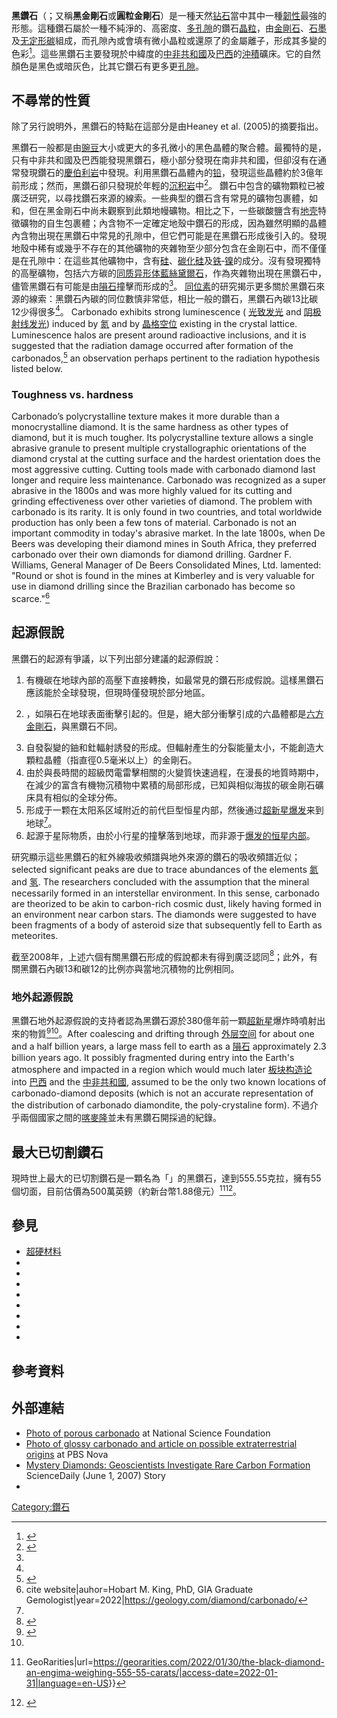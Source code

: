 {{other uses}}
{{Infobox mineral
|category  = Native minerals
|boxwidth  =
|boxbgcolor = #7da7d9
|image   = Carbonado diamondites Bangui region, Central African Republic.jpg
|alt     = Sometimes cut as gemstones - often requiring lasers -, but have a granular appearance. Usually cracked in high-pressure presses for industrial usage.
|caption  = 三枚採自中非共和國的黑鑽石
|formula  = [[碳|C]]
|molweight = {{val|12.01|ul=u}}
|color   = 一般為黑色，也有灰色的、又或混雜不同層次的綠色與棕色
|habit   = [[Polycrystalline|Polycrystalline]]
|system   = Isometric-hexoctahedral ([[立方晶系|立方]])
|twinning  =
|cleavage  =
|fracture  = Irregular torn surfaces
|mohs    = 10
|luster = [[光泽_(矿物)#金刚光泽|金刚光泽]]
|polish   = Adamantine
|refractive  =
|opticalprop  = None
|birefringence = None
|dispersion  =
|pleochroism  = None
|streak    = White
|gravity    = {{val|3.52|0.01}}
|density    = 3.5–{{val|3.53|ul=g/cm3}}
}}

'''黑鑽石'''（{{lang|en|Carbonado}}；又稱'''黑金剛石'''或'''圓粒金剛石'''）是一種天然[[钻石|钻石]]當中其中一種[[韌性_(科學)|韌性]]最強的形態。這種鑽石屬於一種不純淨的、高密度、[[孔隙度|多孔隙]]的鑽石[[晶粒|晶粒]]，由[[金剛石|金剛石]]、[[石墨|石墨]]及[[无定形碳|无定形碳]]組成，而孔隙內或會填有微小晶粒或還原了的金屬離子，形成其多變的色彩<ref>{{cite book |editor-last=Kroschwitz |editor-first=Jacqueline I.|title=Kirk-Othmer encyclopedia of chemical technology |year=2004 |publisher=J. Wiley |location=Hoboken, NJ (USA) |isbn=9780471484943|page=10|edition=5th|language=en}}</ref>。這些黑鑽石主要發現於中緯度的[[中非共和國|中非共和國]]及[[巴西|巴西]]的[[沖積層|沖積]]礦床。它的自然顏色是黑色或暗灰色，比其它鑽石有更多更[[孔隙率|孔隙]]。

==不尋常的性質==
除了另行說明外，黑鑽石的特點在這部分是由Heaney et al. (2005)的摘要指出{{r|Heaney}}。

黑鑽石一般都是由[[豌豆|豌豆]]大小或更大的多孔微小的黑色晶體的聚合體。最獨特的是，只有中非共和國及巴西能發現黑鑽石，極小部分發現在南非共和國，但卻沒有在通常發現鑽石的[[慶伯利岩|慶伯利岩]]中發現。利用{{tsl|en|isotope analysis|同位素分析}}黑鑽石晶體內的[[铅|铅]]，發現這些晶體約於3億年前形成；然而，黑鑽石卻只發現於年輕的[[沉积岩|沉积岩]]中<ref name="Heaney">{{cite journal |last1=Heaney |first1=P. J. |last2=Vicenzi |first2=E. P. |last3=De |first3=S. |title=Strange Diamonds: the Mysterious Origins of Carbonado and Framesite|journal=Elements|volume=1|page=85|year=2005|doi=10.2113/gselements.1.2.85|issue=2}}</ref>。
鑽石中包含的礦物顆粒已被廣泛研究，以尋找鑽石來源的線索。一些典型的鑽石含有常見的{{tsl|en|mantle (geology)|地幔}}礦物包裹體，如{{tsl|en|pyrope|鎂鋁榴石}}和{{tsl|en|forsterite|鎂橄欖石}}，但在黑金剛石中尚未觀察到此類地幔礦物。相比之下，一些碳酸鹽含有[[地壳|地壳]]特徵礦物的自生包裹體；內含物不一定確定地殼中鑽石的形成，因為雖然明顯的晶體內含物出現在黑鑽石中常見的孔隙中，但它們可能是在黑鑽石形成後引入的。發現地殼中稀有或幾乎不存在的其他礦物的夾雜物至少部分包含在金剛石中，而不僅僅是在孔隙中：在這些其他礦物中，含有[[硅|硅]]、[[碳化硅|碳化硅]]及[[铁|铁]]‑[[镍|镍]]的成分。沒有發現獨特的高壓礦物，包括六方碳的[[同质异形体|同质异形体]][[藍絲黛爾石|藍絲黛爾石]]，作為夾雜物出現在黑鑽石中，儘管黑鑽石有可能是由[[隕石|隕石]]撞擊而形成的<ref name=Heaney/>。
[[同位素|同位素]]的研究揭示更多關於黑鑽石來源的線索：黑鑽石內碳的同位數慎非常低，相比一般的鑽石，黑鑽石內碳13比碳12少得很多<ref name=Heaney/>。
Carbonado exhibits strong luminescence (<!-- [[photoluminescence|photoluminescence]] -->[[光致发光|光致发光]] and <!-- [[cathodoluminescence|cathodoluminescence]] -->[[阴极射线发光|阴极射线发光]]) induced by <!-- [[nitrogen|nitrogen]] -->[[氮|氮]] and by <!-- [[vacancy_(chemistry)|vacancies]] -->[[晶格空位|晶格空位]] existing in the crystal lattice. Luminescence halos are present around radioactive inclusions, and it is suggested that the radiation damage occurred after formation of the carbonados,<ref>{{cite journal|author=Kagi, H., Sato, S., Akagi, T., and Kanda, H., 2007|title=Generation history of carbonado inferred from photoluminescence spectra, cathodoluminescence imaging, and carbon-isotopic composition|journal=American Mineralogist |volume=92|pages=217–224|year=2007|url=http://www.minsocam.org/msa/ammin/toc/Abstracts/2007_Abstracts/Jan07_Abstracts/Kagi_p217_07.pdf|doi=10.2138/am.2007.1957|bibcode=2007AmMin..92..217K}}</ref> an observation perhaps pertinent to the radiation hypothesis listed below.
===Toughness vs. hardness===
Carbonado’s polycrystalline texture makes it more durable than a monocrystalline diamond. It is the same hardness as other types of diamond, but it is much tougher. Its polycrystalline texture allows a single abrasive granule to present multiple crystallographic orientations of the diamond crystal at the cutting surface and the hardest orientation does the most aggressive cutting.
Cutting tools made with carbonado diamond last longer and require less maintenance. Carbonado was recognized as a super abrasive in the 1800s and was more highly valued for its cutting and grinding effectiveness over other varieties of diamond. The problem with carbonado is its rarity. It is only found in two countries, and total worldwide production has only been a few tons of material. Carbonado is not an important commodity in today's abrasive market.
In the late 1800s, when De Beers was developing their diamond mines in South Africa, they preferred carbonado over their own diamonds for diamond drilling. Gardner F. Williams, General Manager of De Beers Consolidated Mines, Ltd. lamented: "Round or shot {{tsl|en|boart||boart}} is found in the mines at Kimberley and is very valuable for use in diamond drilling since the Brazilian carbonado has become so scarce."<ref>cite website|auhor=Hobart M. King, PhD, GIA Graduate Gemologist|year=2022|https://geology.com/diamond/carbonado/</ref>

== 起源假說 ==
黑鑽石的起源有爭議，以下列出部分建議的起源假說：
# 有機碳在地球內部的高壓下直接轉換，如最常見的鑽石形成假說。這樣黑鑽石應該能於全球發現，但現時僅發現於部分地區。
# {{tsl|en|Shock metamorphism|衝擊變質作用}}，如隕石在地球表面衝擊引起的。但是，絕大部分衝擊引成的六晶體都是[[六方金剛石|六方金剛石]]，與黑鑽石不同。
# 自發裂變的鈾和釷輻射誘發的形成。但輻射產生的分裂能量太小，不能創造大顆粒晶體（指直徑0.5毫米以上）的金剛石。
# 由於與長時間的超級閃電雷擊相關的火變質快速過程，在漫長的地質時期中，在減少的富含有機物沉積物中累積的局部形成，已知與相似海拔的碳金剛石礦床具有相似的全球分佈。
# 形成于一颗在太阳系区域附近的前代巨型恒星内部，然後通过[[#地外起源假說|超新星爆发]]来到地球<ref name=r1/>。
# 起源于星际物质，由於小行星的撞擊落到地球，而非源于[[#地外起源假說|爆发的恒星内部]]<ref name=r1>{{Cite journal
 |url=http://www.fiu.edu/~jgara002/research%20statement/carbonado/carbonado-infrared.htm
 |dead-url=yes
 |archiveurl=https://web.archive.org/web/20070809204752/http://www.fiu.edu/~jgara002/research%20statement/carbonado/carbonado-infrared.htm
 |last1=Garai
 |first1=Jozsef
 |last2=Haggerty
 |first2=Stephen E.
 |last3=Rekhi
 |first3=Sandeep
 |last4=Chance
 |first4=Mark
 |year=2006
 |title=Infrared Absorption Investigations Confirm the Extraterrestrial Origin of Carbonado-Diamonds
 |journal=''[[The_Astrophysical_Journal|The Astrophysical Journal]]''
 |issn=0004-637X
 |volume=653
 |issue=2
 |pages=L153–L156
 |doi=10.1086/510451
 |arxiv=physics/0608014
 |bibcode=2006ApJ...653L.153G 
 |date=2006-12-20
 |archive-date=2007-08-09
 |language=en}}。
研究顯示這些黑鑽石的紅外線吸收頻譜與地外來源的鑽石的吸收頻譜近似；
selected significant peaks are due to trace abundances of the elements <!-- [[nitrogen|nitrogen]] -->[[氮|氮]] and <!-- [[hydrogen|hydrogen]] -->[[氢|氢]].
The researchers concluded with the assumption that the mineral necessarily formed in an interstellar environment. In this sense, carbonado are theorized to be akin to carbon-rich cosmic dust, likely having formed in an environment near carbon stars. The diamonds were suggested to have been fragments of a body of asteroid size that subsequently fell to Earth as meteorites.</ref>
截至2008年，上述六個有關黑鑽石形成的假說都未有得到廣泛認同<ref>{{cite journal|last1=Rondeau|first1=B|last2=Sautter|first2=V|last3=Barjon|first3=J|title=New columnar texture of carbonado: Cathodoluminescence study|journal=Diamond and Related Materials|volume=17|page=1897|year=2008|doi=10.1016/j.diamond.2008.04.006|issue=11|bibcode= 2008DRM....17.1897R }}</ref>；此外，有關黑鑽石內碳13和碳12的比例亦與當地沉積物的比例相同。

=== 地外起源假說 ===
黑鑽石地外起源假說的支持者認為黑鑽石源於380億年前一顆[[超新星|超新星]]爆炸時噴射出來的物質<ref>{{Cite news|url=https://www.nytimes.com/1996/09/17/science/giant-black-diamonds-of-mysterious-origin-may-hail-from-space.html|title=Giant Black Diamonds Of Mysterious Origin May Hail From Space|last=Broad|first=William J.|date=1996-09-17|newspaper=The New York Times|issn=0362-4331|access-date=2016-09-20}}</ref><ref name=r1 />。After coalescing and drifting through <!-- [[outer_space|outer space]] -->[[外层空间|外层空间]] for about one and a half billion years, a large mass fell to earth as a <!-- [[meteorite|meteorite]] -->[[隕石|隕石]] approximately 2.3 billion years ago. It possibly fragmented during entry into the Earth's atmosphere and impacted in a region which would much later <!-- [[plate_tectonics|split]] -->[[板块构造论|板块构造论]] into <!-- [[Brazil|Brazil]] -->[[巴西|巴西]] and the <!-- [[Central_African_Republic|Central African Republic]] -->[[中非共和國|中非共和國]], assumed to be the only two known locations of carbonado-diamond deposits (which is not an accurate representation of the distribution of carbonado diamondite, the poly-crystaline form).
不過介乎兩個國家之間的[[喀麥隆|喀麥隆]]並未有黑鑽石開採過的紀錄。

== 最大已切割鑽石 ==
現時世上最大的已切割鑽石是一顆名為「{{tsl|en|The Enigma (diamond)||The Enigma}}」的黑鑽石，達到555.55克拉，擁有55個切面，目前估價為500萬英鎊（約新台幣1.88億元）<ref>{{Cite web|date=2022-01-30|title=The Black Diamond, an Engima Weighing 555.55 Carats {{!}} GeoRarities|url=https://georarities.com/2022/01/30/the-black-diamond-an-engima-weighing-555-55-carats/|access-date=2022-01-31|language=en-US}}</ref><ref name="ltn">{{cite news |url=https://news.ltn.com.tw/news/world/breakingnews/3804408 |title=來自外太空隕石！ 555克拉黑鑽石拍賣 估價近2億元 |newspaper=[[自由時報|自由時報]] |date=2022-01-18 |access-date=2022-02-09 |language=zh-hant}}</ref>。

== 參見 ==
*[[超硬材料|超硬材料]]
*{{annotated link|Amsterdam Diamond}} 
*{{annotated link|Bort}} 
*{{annotated link|Korloff Noir}} 
*{{annotated link|Material properties of diamond}} 
*{{annotated link|Popigai crater#Diamond deposits|Popigai diamonds}} 
*{{annotated link|Sergio (carbonado)}} 
*{{annotated link|Spirit of de Grisogono Diamond}} 
*{{annotated link|Superhard material}}

== 參考資料 ==
{{Reflist}}

== 外部連結 ==
{{Commons category|Carbonado (mineral)}}
{{EB1911 poster|Carbonado}}
{{Wiktionary}}
*[https://www.nsf.gov/news/mmg/mmg_disp.cfm?med_id=59860&from=mn Photo of porous carbonado] at National Science Foundation
*[https://www.pbs.org/wgbh/nova/diamond/sky.html Photo of glossy carbonado and article on possible extraterrestrial origins] at PBS Nova
*[https://web.archive.org/web/20111228141115/https://www.sciencedaily.com/videos/2007/0612-mystery_diamonds.htm Mystery Diamonds: Geoscientists Investigate Rare Carbon Formation] ScienceDaily (June 1, 2007) Story
* {{cite news |url=https://www.sciencedaily.com/releases/2007/01/070109172003.htm |title=Diamonds From Outer Space: Geologists Discover Origin Of Earth's Mysterious Black Diamonds |publisher=ScienceDaily |date=2007-01-09 |language=en}}

[[Category:鑽石|Category:鑽石]]